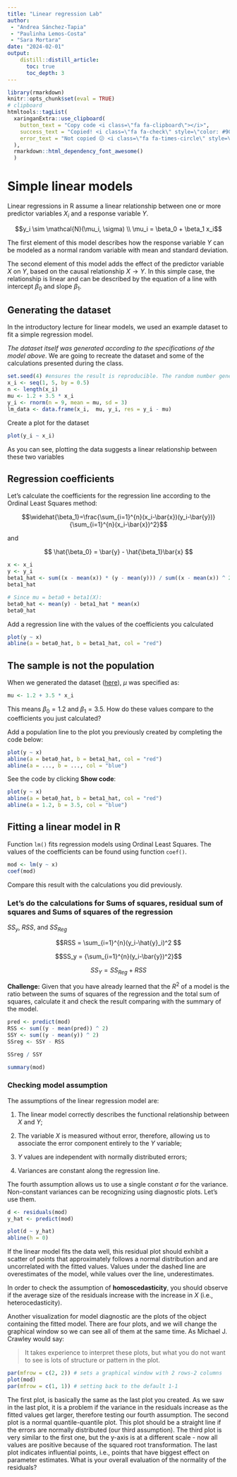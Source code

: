 ```yaml
---
title: "Linear regression Lab"
author:
 - "Andrea Sánchez-Tapia"
 - "Paulinha Lemos-Costa"
 - "Sara Mortara"
date: "2024-02-01"
output:
    distill::distill_article:
      toc: true
      toc_depth: 3
---
```



```r
library(rmarkdown)
knitr::opts_chunk$set(eval = TRUE)
# clipboard
htmltools::tagList(
  xaringanExtra::use_clipboard(
    button_text = "Copy code <i class=\"fa fa-clipboard\"></i>",
    success_text = "Copied! <i class=\"fa fa-check\" style=\"color: #90BE6D\"></i>",
    error_text = "Not copied 😕 <i class=\"fa fa-times-circle\" style=\"color: #F94144\"></i>"
  ),
  rmarkdown::html_dependency_font_awesome()
  )
```

# Simple linear models

Linear regressions in R assume a linear relationship between one or more predictor variables $X_i$ and a response variable $Y$. 

$$y_i \sim \mathcal{N}(\mu_i, \sigma) \\
\mu_i = \beta_0 + \beta_1 x_i$$

The first element of this model describes how the response variable $Y$ can be modeled as a normal random variable with mean and standard deviation. 

The second element of this model adds the effect of the predictor variable $X$ on $Y$, based on the causal relationship 
$X \rightarrow Y$. In this simple case, the relationship is linear and can be described by the equation of a line with intercept $\beta_0$ and slope $\beta_1$.

## Generating the dataset

In the introductory lecture for linear models, we used an example dataset to fit a simple regression model.

_The dataset itself was generated according to the specifications of the model above_. We are going to recreate the dataset and some of the calculations presented during the class. 

```r
set.seed(4) #ensures the result is reproducible. The random number generation can vary between Operative systems so maybe there will be different datasets in the classroom
x_i <- seq(1, 5, by = 0.5)
n <- length(x_i)
mu <- 1.2 + 3.5 * x_i
y_i <- rnorm(n = 9, mean = mu, sd = 3)
lm_data <- data.frame(x_i,  mu, y_i, res = y_i - mu)
```

Create a plot for the dataset

```r
plot(y_i ~ x_i)
```


As you can see, plotting the data suggests a linear relationship between these two variables

## Regression coefficients

Let's calculate the coefficients for the regression line according to the Ordinal Least Squares method: 

$$\widehat{\beta_1}=\frac{\sum_{i=1}^{n}(x_i-\bar{x})(y_i-\bar{y})}{\sum_{i=1}^{n}(x_i-\bar{x})^2}$$

and 

$$
\hat{\beta_0} = \bar{y} - \hat{\beta_1}\bar{x} 
$$


```r
x <- x_i
y <- y_i
beta1_hat <- sum((x - mean(x)) * (y - mean(y))) / sum((x - mean(x)) ^ 2)
beta1_hat

# Since mu = beta0 + beta1(X): 
beta0_hat <- mean(y) - beta1_hat * mean(x)
beta0_hat
```


Add a regression line with the values of the coefficients you calculated


```r
plot(y ~ x)
abline(a = beta0_hat, b = beta1_hat, col = "red")
```

## The sample is not the population 

When we generated the dataset ([here](#generating-the-dataset)), $\mu$ was specified as: 

```r
mu <- 1.2 + 3.5 * x_i
```

This means $\beta_0 = 1.2$ and $\beta_1 = 3.5$. How do these values compare to the coefficients you just calculated? 

Add a population line to the plot you previously created by completing the code below: 

```r
plot(y ~ x)
abline(a = beta0_hat, b = beta1_hat, col = "red")
abline(a = ..., b = ..., col = "blue")
```

See the code by clicking __Show code__: 

```r
plot(y ~ x)
abline(a = beta0_hat, b = beta1_hat, col = "red")
abline(a = 1.2, b = 3.5, col = "blue")
```

## Fitting a linear model in R

Function `lm()` fits regression models using Ordinal Least Squares. 
The values of the coefficients can be found using function `coef()`.

```r
mod <- lm(y ~ x)
coef(mod)
```

Compare this result with the calculations you did previously. 

### Let's do the calculations for Sums of squares, residual sum of squares and Sums of squares of the regression

$SS_y$, $RSS$, and $SS_{Reg}$

$$RSS = \sum_{i=1}^{n}(y_i-\hat{y}_i)^2 $$



$$SS_y = {\sum_{i=1}^{n}(y_i-\bar{y})^2}$$


$$SS_Y = SS_{Reg} + RSS$$


**Challenge:** Given that you have already learned that the $R^2$ of a model is the ratio between the sums of squares of the regression and the total sum of squares, calculate it and check the result comparing with the summary of the model. 

```r
pred <- predict(mod)
RSS <- sum((y - mean(pred)) ^ 2)
SSY <- sum((y - mean(y)) ^ 2)
SSreg <- SSY - RSS

SSreg / SSY

summary(mod)

```


### Checking model assumption

The assumptions of the linear regression model are:

1. The linear model correctly describes the functional relationship between $X$ and $Y$;

2. The variable $X$ is measured without error, therefore, allowing us to associate the error component entirely to the $Y$ variable;

3. $Y$ values are independent with normally distributed errors;

4. Variances are constant along the regression line. 

The fourth assumption allows us to use a single constant $\sigma$ for the variance. Non-constant variances can be recognizing using diagnostic plots. Let's use them.

```r
d <- residuals(mod)
y_hat <- predict(mod)

plot(d ~ y_hat)
abline(h = 0)
```

If the linear model fits the data well, this residual plot should exhibit a scatter of points that approximately follows a normal distribution and are uncorrelated with the fitted values. Values under the dashed line are overestimates of the model, while values over the line, underestimates.

In order to check the assumption of **homoscedasticity**, you should observe if the average size of the residuals increase with the increase in $X$ (i.e., heterocedasticity).

Another visualization for model diagnostic are the plots of the object containing the fitted model. There are four plots, and we will change the graphical window so we can see all of them at the same time. As Michael J. Crawley would say:

> It takes experience to interpret these plots, but what you do not want to see is lots of
structure or pattern in the plot.

```r
par(mfrow = c(2, 2)) # sets a graphical window with 2 rows-2 columns
plot(mod)
par(mfrow = c(1, 1)) # setting back to the default 1-1
```

The first plot, is basically the same as the last plot you created. As we saw in the last plot, it is a problem if the variance in the residuals increase as the fitted values get larger, therefore testing our fourth assumption. The second plot is a normal quantile-quantile plot. This plot should be a straight line if the errors are normally distributed (our third assumption). The third plot is very similar to the first one, but the y-axis is at a different scale - now all values are positive because of the squared root transformation. The last plot indicates influential points, i.e., points that have biggest effect on parameter estimates. What is your overall evaluation of the normality of the residuals?

